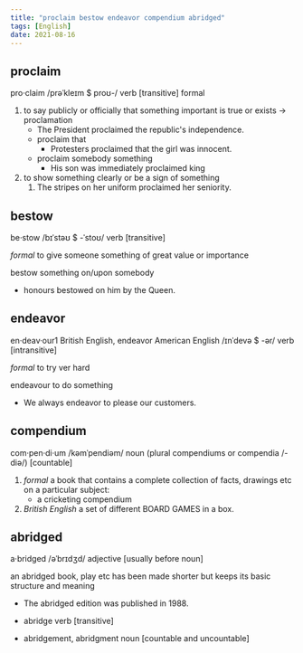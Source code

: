 ```yaml
---
title: "proclaim bestow endeavor compendium abridged"
tags: [English]
date: 2021-08-16
---
```


## proclaim

pro·claim /prəˈkleɪm $ proʊ-/ verb [transitive] formal

1. to say publicly or officially that something important is true or exists ->
   proclamation
   - The President proclaimed the republic's independence.
   - proclaim that
     - Protesters proclaimed that the girl was innocent.
   - proclaim somebody something
     - His son was immediately proclaimed king
2. to show something clearly or be a sign of something
   1. The stripes on her uniform proclaimed her seniority.

## bestow

be·stow /bɪˈstəʊ $ -ˈstoʊ/ verb [transitive]

*formal* to give someone something of great value or importance

bestow something on/upon somebody

- honours bestowed on him by the Queen.

## endeavor

en·deav·our1 British English, endeavor American English /ɪnˈdevə $ -ər/ verb
[intransitive]

*formal* to try ver hard

endeavour to do something

- We always endeavor to please our customers.

## compendium

com·pen·di·um /kəmˈpendiəm/ noun (plural compendiums or compendia /-diə/)
[countable]

1. *formal* a book that contains a complete collection of facts, drawings etc on
   a particular subject:
   - a cricketing compendium
2. *British English* a set of different BOARD GAMES in a box.

## abridged

a·bridged /əˈbrɪdʒd/ adjective [usually before noun]

an abridged book, play etc has been made shorter but keeps its basic structure
and meaning

- The abridged edition was published in 1988.

- abridge verb [transitive]
- abridgement, abridgment noun [countable and uncountable]